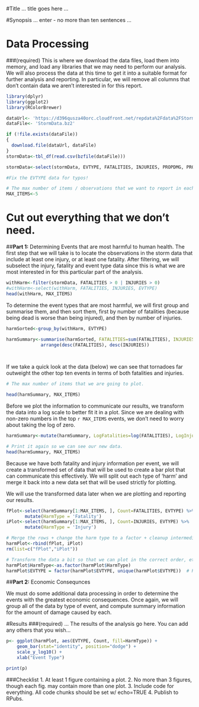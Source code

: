 
#Title
... title goes here ...

#Synopsis
... enter - no more than ten sentences ...


# Data Processing
###(required)
This is where we download the data files, load them into memory, and load any libraries that we may need to 
perform our analysis.  We will also process the data at this time to get it into a suitable format for further analysis and reporting.  In particular, we will remove all columns that don't contain data we aren't interested in for this report.

```r

library(dplyr)
library(ggplot2)
library(RColorBrewer)

dataUrl<- 'https://d396qusza40orc.cloudfront.net/repdata%2Fdata%2FStormData.csv.bz2'
dataFile<- 'StormData.bz2'

if (!file.exists(dataFile))
{
  download.file(dataUrl, dataFile)
}
stormData<-tbl_df(read.csv(bzfile(dataFile)))

stormData<-select(stormData, EVTYPE, FATALITIES, INJURIES, PROPDMG, PROPDMGEXP, CROPDMG, CROPDMGEXP)

#Fix the EVTYPE data for typos!

# The max number of items / observations that we want to report in each plot, table, etc.
MAX_ITEMS<-5

```

# Cut out everything that we don't need.
##**Part 1:** Determining Events that are most harmful to human health.
The first step that we will take is to locate the observations in the storm data that include at least one injury, or at least one fatality.  After filtering, we will subselect the injury, fatality and event type data
since this is what we are most interested in for this particular part of the analysis.

```r

withHarm<-filter(stormData, FATALITIES > 0 | INJURIES > 0)
#withHarm<-select(withHarm, FATALITIES, INJURIES, EVTYPE)
head(withHarm, MAX_ITEMS)

```

To determine the event types that are most harmful, we will first group and summarise them, and then sort them, first by number of fatalities (because being dead is worse than being injured), and then by number of injuries.

```r

harmSorted<-group_by(withHarm, EVTYPE)

harmSummary<-summarise(harmSorted, FATALITIES=sum(FATALITIES), INJURIES=sum(INJURIES)) %>%
             arrange(desc(FATALITIES), desc(INJURIES))

                     
```

If we take a quick look at the data (below) we can see that tornadoes far outweight the other top ten events in terms of both fatalities and injuries.  

```r

# The max number of items that we are going to plot.

head(harmSummary, MAX_ITEMS)

```

Before we plot the information to communicate our results, we transform the data into a log scale to better fit it in a plot.  Since we are dealing with non-zero numbers in the top `r MAX_ITEMS` events, we don't need to worry about taking the log of zero.

```r

harmSummary<-mutate(harmSummary, LogFatalities=log(FATALITIES), LogInjuries=log(INJURIES) )

# Print it again so we can see our new data.
head(harmSummary, MAX_ITEMS)

```

Because we have both fatality and injury information per event, we will create a transformed set of data that will be used to create a bar plot that can communicate this effectively.  We will split out each type of 'harm' and merge it back into a new data set that will be used strictly for plotting.
  
We will use the transformed data later when we are plotting and reporting our results.
  
```r
fPlot<-select(harmSummary[1:MAX_ITEMS, ], Count=FATALITIES, EVTYPE) %>% 
       mutate(HarmType = 'Fatality')
iPlot<-select(harmSummary[1:MAX_ITEMS, ], Count=INJURIES, EVTYPE) %>% 
       mutate(HarmType = 'Injury')

# Merge the rows + change the harm type to a factor + cleanup intermediates.
harmPlot<-rbind(fPlot, iPlot)
rm(list=c("fPlot","iPlot"))

# Transform the data a bit so that we can plot in the correct order, etc.
harmPlot$HarmType<-as.factor(harmPlot$HarmType)
harmPlot$EVTYPE = factor(harmPlot$EVTYPE, unique(harmPlot$EVTYPE))  # Reorder Levels


```

##**Part 2:** Economic Consequnces

We must do some additional data processing in order to determine the events with the greatest economic consequences.  Once again, we will group all of the data by type of event, and compute summary information for the amount of damage caused by each.






#Results
###(required)
... The results of the analysis go here.  You can add any others that you wish...

```r


p<- ggplot(harmPlot, aes(EVTYPE, Count, fill=HarmType)) +
    geom_bar(stat="identity", position="dodge") +
    scale_y_log10() +
    xlab("Event Type")

print(p)

```

###Checklist
1. At least 1 figure containing a plot.
2. No more than 3 figures, though each fig. may contain more than one plot.
3. Include code for everything.  All code chunks should be set w/ echo=TRUE
4. Publish to RPubs.

